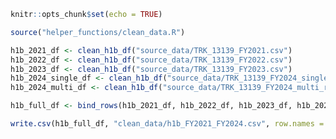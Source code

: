 ```r
knitr::opts_chunk$set(echo = TRUE)

source("helper_functions/clean_data.R")
```

```r
h1b_2021_df <- clean_h1b_df("source_data/TRK_13139_FY2021.csv")
h1b_2022_df <- clean_h1b_df("source_data/TRK_13139_FY2022.csv")
h1b_2023_df <- clean_h1b_df("source_data/TRK_13139_FY2023.csv")
h1b_2024_single_df <- clean_h1b_df("source_data/TRK_13139_FY2024_single_reg.csv")
h1b_2024_multi_df <- clean_h1b_df("source_data/TRK_13139_FY2024_multi_reg.csv")

h1b_full_df <- bind_rows(h1b_2021_df, h1b_2022_df, h1b_2023_df, h1b_2024_single_df, h1b_2024_multi_df)

write.csv(h1b_full_df, "clean_data/h1b_FY2021_FY2024.csv", row.names = FALSE)
```